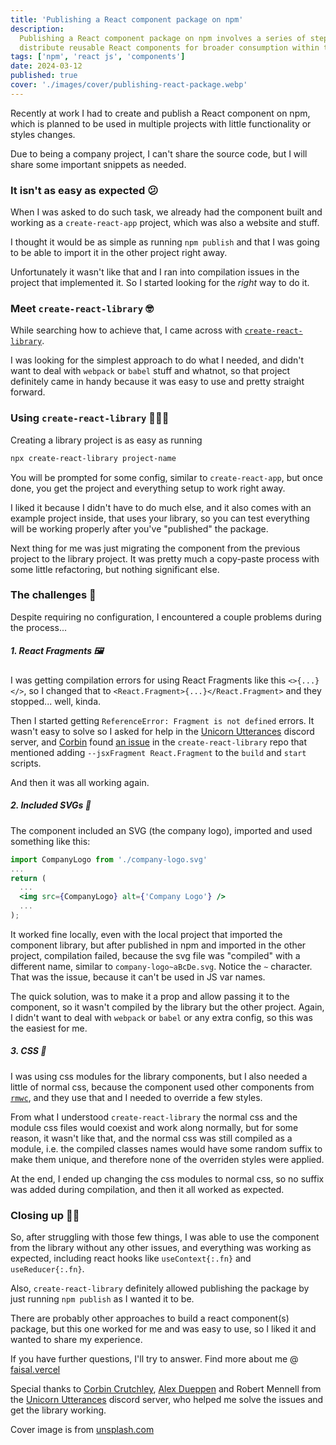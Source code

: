 ```yaml
---
title: 'Publishing a React component package on npm'
description:
  Publishing a React component package on npm involves a series of steps to package, version, and
  distribute reusable React components for broader consumption within the JavaScript ecosystem
tags: ['npm', 'react js', 'components']
date: 2024-03-12
published: true
cover: './images/cover/publishing-react-package.webp'
---
```


Recently at work I had to create and publish a React component on npm, which is planned to be used
in multiple projects with little functionality or styles changes.

Due to being a company project, I can't share the source code, but I will share some important
snippets as needed.

### It isn't as easy as expected 😕

When I was asked to do such task, we already had the component built and working as a
`create-react-app` project, which was also a website and stuff.

I thought it would be as simple as running `npm publish` and that I was going to be able to import
it in the other project right away.

Unfortunately it wasn't like that and I ran into compilation issues in the project that implemented
it. So I started looking for the _right_ way to do it.

### Meet `create-react-library` 🤓

While searching how to achieve that, I came across with
[`create-react-library`](https://github.com/transitive-bullshit/create-react-library).

I was looking for the simplest approach to do what I needed, and didn't want to deal with `webpack`
or `babel` stuff and whatnot, so that project definitely came in handy because it was easy to use
and pretty straight forward.

### Using `create-react-library` 👨🏼‍💻

Creating a library project is as easy as running

```bash
npx create-react-library project-name
```

You will be prompted for some config, similar to `create-react-app`, but once done, you get the
project and everything setup to work right away.

I liked it because I didn't have to do much else, and it also comes with an example project inside,
that uses your library, so you can test everything will be working properly after you've "published"
the package.

Next thing for me was just migrating the component from the previous project to the library project.
It was pretty much a copy-paste process with some little refactoring, but nothing significant else.

### The challenges 😬

Despite requiring no configuration, I encountered a couple problems during the process...

##### 1. React Fragments 🖼

I was getting compilation errors for using React Fragments like this `<>{...}</>`, so I changed that
to `<React.Fragment>{...}</React.Fragment>` and they stopped... well, kinda.

Then I started getting `ReferenceError: Fragment is not defined` errors. It wasn't easy to solve so
I asked for help in the [Unicorn Utterances](https://discord.gg/FMcvc6T) discord server, and
[Corbin](http://crutchcorn.dev/) found
[an issue](https://github.com/transitive-bullshit/create-react-library/issues/243#issuecomment-653525598)
in the `create-react-library` repo that mentioned adding `--jsxFragment React.Fragment` to the
`build` and `start` scripts.

And then it was all working again.

##### 2. Included SVGs 📐

The component included an SVG (the company logo), imported and used something like this:

```jsx
import CompanyLogo from './company-logo.svg'
...
return (
  ...
  <img src={CompanyLogo} alt={'Company Logo'} />
  ...
);
```

It worked fine locally, even with the local project that imported the component library, but after
published in npm and imported in the other project, compilation failed, because the svg file was
"compiled" with a different name, similar to `company-logo~aBcDe.svg`. Notice the `~` character.
That was the issue, because it can't be used in JS var names.

The quick solution, was to make it a prop and allow passing it to the component, so it wasn't
compiled by the library but the other project. Again, I didn't want to deal with `webpack` or
`babel` or any extra config, so this was the easiest for me.

##### 3. CSS 🎨

I was using css modules for the library components, but I also needed a little of normal css,
because the component used other components from [`rmwc`](https://rmwc.io), and they use that and I
needed to override a few styles.

From what I understood `create-react-library` the normal css and the module css files would coexist
and work along normally, but for some reason, it wasn't like that, and the normal css was still
compiled as a module, i.e. the compiled classes names would have some random suffix to make them
unique, and therefore none of the overriden styles were applied.

At the end, I ended up changing the css modules to normal css, so no suffix was added during
compilation, and then it all worked as expected.

### Closing up 👋🏼

So, after struggling with those few things, I was able to use the component from the library without
any other issues, and everything was working as expected, including react hooks like
`useContext{:.fn}` and `useReducer{:.fn}`.

Also, `create-react-library` definitely allowed publishing the package by just running `npm publish`
as I wanted it to be.

There are probably other approaches to build a react component(s) package, but this one worked for
me and was easy to use, so I liked it and wanted to share my experience.

If you have further questions, I'll try to answer. Find more about me @
[faisal.vercel](https://personal-website-phi-five.vercel.app/)

Special thanks to [Corbin Crutchley](http://crutchcorn.dev/), [Alex Dueppen](https://ajd.sh/) and
Robert Mennell from the [Unicorn Utterances](https://discord.gg/FMcvc6T) discord server, who helped
me solve the issues and get the library working.

Cover image is from [unsplash.com](https://unsplash.com/photos/FkjaN-7gWC0)
